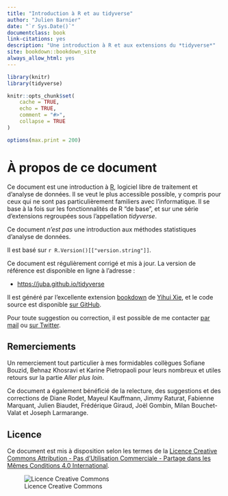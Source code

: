 ```yaml
--- 
title: "Introduction à R et au tidyverse"
author: "Julien Barnier"
date: "`r Sys.Date()`"
documentclass: book
link-citations: yes
description: "Une introduction à R et aux extensions du *tidyverse*"
site: bookdown::bookdown_site
always_allow_html: yes
---
```


```r
library(knitr)
library(tidyverse)

knitr::opts_chunk$set(
    cache = TRUE,
    echo = TRUE,
    comment = "#>",
    collapse = TRUE
)

options(max.print = 200)
```



# À propos de ce document {-}

Ce document est une introduction à [R](https://www.r-project.org/), logiciel libre de traitement et d'analyse de données. Il se veut le plus accessible possible, y compris pour ceux qui ne sont pas particulièrement familiers avec l'informatique. Il se base à la fois sur les fonctionnalités de R "de base", et sur une série d'extensions regroupées sous l'appellation *tidyverse*.

Ce document *n'est pas* une introduction aux méthodes statistiques d'analyse de données.

Il est basé sur `r R.Version()[["version.string"]]`.

Ce document est régulièrement corrigé et mis à jour. La version de référence est disponible en ligne à l'adresse :

- [https://juba.github.io/tidyverse](https://juba.github.io/tidyverse)

Il est généré par l'excellente extension [bookdown](https://bookdown.org/) de [Yihui Xie](https://yihui.name/), et le code source est disponible [sur GitHub](https://github.com/juba/tidyverse).

Pour toute suggestion ou correction, il est possible de me contacter [par mail](mailto:julien.barnier@cnrs.fr) ou [sur Twitter](https://twitter.com/lapply).


## Remerciements {-}

Un remerciement tout particulier à mes formidables collègues Sofiane Bouzid, Behnaz Khosravi et Karine Pietropaoli pour leurs nombreux et utiles retours sur la partie *Aller plus loin*.

Ce document a également bénéficié de la relecture, des suggestions et des corrections de Diane Rodet, Mayeul Kauffmann, Jimmy Raturat, Fabienne Marquant, Julien Biaudet, Frédérique Giraud, Joël Gombin, Milan Bouchet-Valat et Joseph Larmarange.


## Licence {-}

Ce document est mis à disposition selon les termes de la [Licence Creative Commons Attribution - Pas d’Utilisation Commerciale - Partage dans les Mêmes Conditions 4.0 International](http://creativecommons.org/licenses/by-nc-sa/4.0/).

![Licence Creative Commons](resources/icons/license_cc.png)



